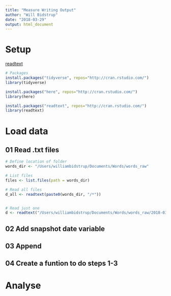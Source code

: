 ```yaml
---
title: "Measure Writing Output"
author: "Will Bidstrup"
date: "2018-03-29"
output: html_document
---
```


# Setup


[readtext](https://cran.r-project.org/web/packages/readtext/vignettes/readtext_vignette.html)
```r
# Packages
install.packages("tidyverse", repos="http://cran.rstudio.com/")
library(tidyverse)

install.packages("here", repos="http://cran.rstudio.com/")
library(here)

install.packages("readtext", repos="http://cran.rstudio.com/")
library(readtext)
```

# Load data

## 01 Read .txt files

```r
# Define location of folder
words_dir <- "/Users/williambidstrup/Documents/Words/words_raw"

# List files
files <- list.files(path = words_dir)

# Read all files
d_all <- readtext(paste0(words_dir, "/*"))


# Read just one
d <- readtext("/Users/williambidstrup/Documents/Words/words_raw/2018-03-10-return-of-the-ten-minute-flowstate.txt")
```

## 02 Add snapshot date variable

## 03 Append

## 04 Create a funtion to do steps 1-3


# Analyse
